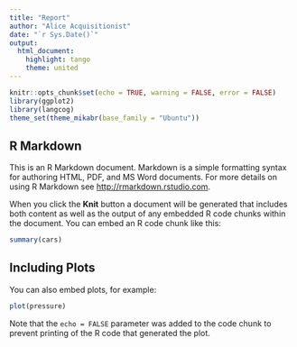 ```yaml
---
title: "Report"
author: "Alice Acquisitionist"
date: "`r Sys.Date()`"
output: 
  html_document: 
    highlight: tango
    theme: united
---
```


```r
knitr::opts_chunk$set(echo = TRUE, warning = FALSE, error = FALSE)
library(ggplot2)
library(langcog)
theme_set(theme_mikabr(base_family = "Ubuntu"))
```


## R Markdown

This is an R Markdown document. Markdown is a simple formatting syntax for authoring HTML, PDF, and MS Word documents. For more details on using R Markdown see <http://rmarkdown.rstudio.com>.

When you click the **Knit** button a document will be generated that includes both content as well as the output of any embedded R code chunks within the document. You can embed an R code chunk like this:

```r
summary(cars)
```

## Including Plots

You can also embed plots, for example:

```r
plot(pressure)
```

Note that the `echo = FALSE` parameter was added to the code chunk to prevent printing of the R code that generated the plot.
